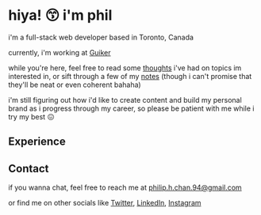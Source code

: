 <h1 class="text-3xl">hiya! 😙 i'm phil</h1>
<Break />

<ItsaMe />

<Break />

i'm a full-stack web developer based in Toronto, Canada

currently, i'm working at [Guiker](https://www.guiker.com)

while you're here, feel free to read some [thoughts](/posts) i've had on topics im interested in, or sift through a few of my [notes](/notes) (though i can't promise that they'll be neat or even coherent bahaha)

i'm still figuring out how i'd like to create content and build my personal brand as i progress through my career, so please be patient with me while i try my best 😖


<Break />

## Experience

<Experience />

<Break />

## Contact
if you wanna chat, feel free to reach me at [philip.h.chan.94@gmail.com](mailto:philip.h.chan.94@gmail.com?subject=HEY%20PLS%20TALK%20TO%20ME%20IM%20LONELY)

or find me on other socials like [Twitter](https://twitter.com/phlpchn), [LinkedIn](https://www.linkedin.com/in/philip-chan-aa859b143/), [Instagram](https://www.instagram.com/phil__chan/)

 